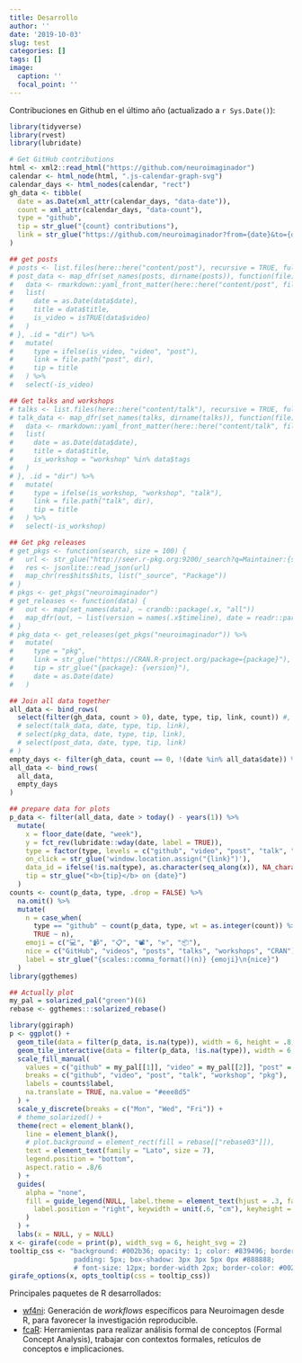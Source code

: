 ```yaml
---
title: Desarrollo
author: ''
date: '2019-10-03'
slug: test
categories: []
tags: []
image:
  caption: ''
  focal_point: ''
---
```


Contribuciones en Github en el último año (actualizado a `r Sys.Date()`):

```r
library(tidyverse)
library(rvest)
library(lubridate)
```

```r
# Get GitHub contributions
html <- xml2::read_html("https://github.com/neuroimaginador")
calendar <- html_node(html, ".js-calendar-graph-svg")
calendar_days <- html_nodes(calendar, "rect")
gh_data <- tibble(
  date = as.Date(xml_attr(calendar_days, "data-date")),
  count = xml_attr(calendar_days, "data-count"),
  type = "github",
  tip = str_glue("{count} contributions"),
  link = str_glue("https://github.com/neuroimaginador?from={date}&to={date}&tab=overview")
)
```

```r
## get posts
# posts <- list.files(here::here("content/post"), recursive = TRUE, full.names = FALSE, pattern = "^index[.]R?md")
# post_data <- map_dfr(set_names(posts, dirname(posts)), function(file) {
#   data <- rmarkdown::yaml_front_matter(here::here("content/post", file))
#   list(
#     date = as.Date(data$date),
#     title = data$title,
#     is_video = isTRUE(data$video)
#   )
# }, .id = "dir") %>%
#   mutate(
#     type = ifelse(is_video, "video", "post"),
#     link = file.path("post", dir),
#     tip = title
#   ) %>%
#   select(-is_video)
```

```r
## Get talks and workshops
# talks <- list.files(here::here("content/talk"), recursive = TRUE, full.names = FALSE, pattern = "^index[.]md")
# talk_data <- map_dfr(set_names(talks, dirname(talks)), function(file) {
#   data <- rmarkdown::yaml_front_matter(here::here("content/talk", file))
#   list(
#     date = as.Date(data$date),
#     title = data$title,
#     is_workshop = "workshop" %in% data$tags
#   )
# }, .id = "dir") %>%
#   mutate(
#     type = ifelse(is_workshop, "workshop", "talk"),
#     link = file.path("talk", dir),
#     tip = title
#   ) %>%
#   select(-is_workshop)
```

```r
## Get pkg releases
# get_pkgs <- function(search, size = 100) {
#   url <- str_glue("http://seer.r-pkg.org:9200/_search?q=Maintainer:{search}&size={size}")
#   res <- jsonlite::read_json(url)
#   map_chr(res$hits$hits, list("_source", "Package"))
# }
# pkgs <- get_pkgs("neuroimaginador")
# get_releases <- function(data) {
#   out <- map(set_names(data), ~ crandb::package(.x, "all"))
#   map_dfr(out, ~ list(version = names(.x$timeline), date = readr::parse_datetime(map_chr(.x$timeline, function(y) y %||% NA_character_))), .id = "package")
# }
# pkg_data <- get_releases(get_pkgs("neuroimaginador")) %>%
#   mutate(
#     type = "pkg",
#     link = str_glue("https://CRAN.R-project.org/package={package}"),
#     tip = str_glue("{package}: {version}"),
#     date = as.Date(date)
#   )
```

```r
## Join all data together
all_data <- bind_rows(
  select(filter(gh_data, count > 0), date, type, tip, link, count)) #,
  # select(talk_data, date, type, tip, link),
  # select(pkg_data, date, type, tip, link),
  # select(post_data, date, type, tip, link)
# )
empty_days <- filter(gh_data, count == 0, !(date %in% all_data$date)) %>% mutate(type = NA) %>% select(date, type)
all_data <- bind_rows(
  all_data,
  empty_days
)
```

```r
## prepare data for plots
p_data <- filter(all_data, date > today() - years(1)) %>%
  mutate(
    x = floor_date(date, "week"),
    y = fct_rev(lubridate::wday(date, label = TRUE)),
    type = factor(type, levels = c("github", "video", "post", "talk", "workshop", "pkg")),
    on_click = str_glue('window.location.assign("{link}")'),
    data_id = ifelse(!is.na(type), as.character(seq_along(x)), NA_character_),
    tip = str_glue("<b>{tip}</b> on {date}")
  )
counts <- count(p_data, type, .drop = FALSE) %>%
  na.omit() %>%
  mutate(
    n = case_when(
      type == "github" ~ count(p_data, type, wt = as.integer(count)) %>% na.omit() %>% pull(),
      TRUE ~ n),
    emoji = c("💻", "📹", "📋", "📽", "⚒", "📦"),
    nice = c("GitHub", "videos", "posts", "talks", "workshops", "CRAN"),
    label = str_glue("{scales::comma_format()(n)} {emoji}\n{nice}")
  )
library(ggthemes)
```

```r
## Actually plot
my_pal = solarized_pal("green")(6)
rebase <- ggthemes:::solarized_rebase()

library(ggiraph)
p <- ggplot() +
  geom_tile(data = filter(p_data, is.na(type)), width = 6, height = .8, aes(x, y, fill = type)) +
  geom_tile_interactive(data = filter(p_data, !is.na(type)), width = 6, height = .8, aes(x, y, fill = type, alpha = log(as.numeric(count)), tooltip = tip, onclick = on_click, data_id = data_id)) +
  scale_fill_manual(
    values = c("github" = my_pal[[1]], "video" = my_pal[[2]], "post" = my_pal[[3]], "talk" = my_pal[[4]], workshop = my_pal[[5]], pkg = my_pal[[6]]),
    breaks = c("github", "video", "post", "talk", "workshop", "pkg"),
    labels = counts$label,
    na.translate = TRUE, na.value = "#eee8d5"
  ) +
  scale_y_discrete(breaks = c("Mon", "Wed", "Fri")) +
  # theme_solarized() +
  theme(rect = element_blank(),
    line = element_blank(),
    # plot.background = element_rect(fill = rebase[["rebase03"]]),
    text = element_text(family = "Lato", size = 7),
    legend.position = "bottom",
    aspect.ratio = .8/6
  ) +
  guides(
    alpha = "none",
    fill = guide_legend(NULL, label.theme = element_text(hjust = .3, family = "Lato", size = 7),
      label.position = "right", keywidth = unit(.6, "cm"), keyheight = unit(.25, "cm")
    )
  ) +
  labs(x = NULL, y = NULL)
x <- girafe(code = print(p), width_svg = 6, height_svg = 2)
tooltip_css <- "background: #002b36; opacity: 1; color: #839496; border-radius: 5px;
                padding: 5px; box-shadow: 3px 3px 5px 0px #888888;
                # font-size: 12px; border-width 2px; border-color: #002b36;"
girafe_options(x, opts_tooltip(css = tooltip_css))

```

Principales paquetes de R desarrollados:

- [wf4ni](/pkgs/wf4ni): Generación de _workflows_ específicos para Neuroimagen desde R, para favorecer la investigación reproducible.
- [fcaR](https://github.com/neuroimaginador/fcaR): Herramientas para realizar análisis formal de conceptos (Formal Concept Analysis), trabajar con contextos formales, retículos de conceptos e implicaciones.

